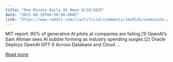 ```yaml
---
title: "One-Minute Daily AI News 8/18/2025"
date: "2025-08-19T04:50:06.000Z"
link: "https://www.reddit.com/r/artificial/comments/1mu91a5/oneminute_daily_ai_news_8182025/"
---
```


MIT report: 95% of generative AI pilots at companies are failing.[1]
 OpenAI’s Sam Altman sees AI bubble forming as industry spending surges.[2]
 Oracle Deploys OpenAI GPT-5 Across Database and Cloud ...

[Read more](https://www.reddit.com/r/artificial/comments/1mu91a5/oneminute_daily_ai_news_8182025/)
